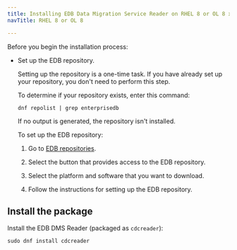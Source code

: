 ```yaml
---
title: Installing EDB Data Migration Service Reader on RHEL 8 or OL 8 x86_64
navTitle: RHEL 8 or OL 8

---
```


Before you begin the installation process:

-   Set up the EDB repository.

    Setting up the repository is a one-time task. If you have already set up your repository, you don't need to perform this step.

    To determine if your repository exists, enter this command:

    `dnf repolist | grep enterprisedb`

    If no output is generated, the repository isn't installed.

    To set up the EDB repository:

    1.  Go to [EDB repositories](https://www.enterprisedb.com/repos-downloads).

    2.  Select the button that provides access to the EDB repository.

    3.  Select the platform and software that you want to download.

    4.  Follow the instructions for setting up the EDB repository.

## Install the package

Install the EDB DMS Reader (packaged as `cdcreader`):

```shell
sudo dnf install cdcreader
```

